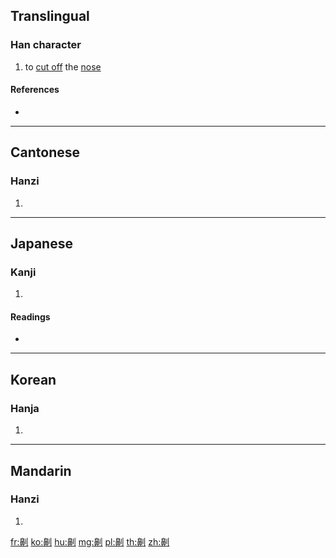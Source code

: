 ==Translingual==

===Han character===
{{Han char|rn=18|rad=刀|as=14|sn=16|four=22200|canj=HLLN|ids=⿰鼻刂}}

# to [[cut off]] the [[nose]]

====References====
* {{Han ref|kx=0145.130|dkj=02249|dj=0327.030|hdz=10360.200|uh=5293|ud=21139|bh=BEB0|bd=48816}}

----

==Cantonese==

===Hanzi===
{{yue-hanzi|jyut=|y=yi6}}

# {{defn|lang=yue|sort=刀14}}

----

==Japanese==

===Kanji===
{{ja-kanji|grade=|rs=刀14}}

# {{defn|lang=ja|sort=刀14}}

====Readings====
* {{ja-readings|on=[[ぎ]] (gi), [[げい]] (gei)|kun=[[はなきる]] (hanakiru), [[はなきり]] (hanakiri), [[さく]] (saku)}}

----

==Korean==

===Hanja===
{{ko-hanja|hangeul=의|rv=ui|mr=ŭi}}

# {{defn|lang=ko|sort=刀14}}

----

==Mandarin==

===Hanzi===
{{cmn-hanzi|pin=[[yì]] ([[yi4]])|wg=i<sup>4</sup>}}

# {{defn|lang=cmn|sort=刀14}}

[[fr:劓]]
[[ko:劓]]
[[hu:劓]]
[[mg:劓]]
[[pl:劓]]
[[th:劓]]
[[zh:劓]]